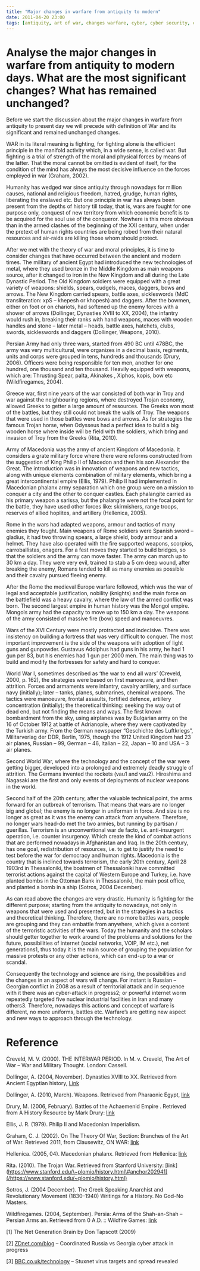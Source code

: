 ```yaml
---
title: "Major changes in warfare from antiquity to modern"
date: 2011-04-20 23:00
tags: [antiquity, art of war, changes warfare, cyber, cyber security, cyber warfare, history, internet, modern, networking, new war, network crime, security, war, war strategy]
---
```




Analyse the major changes in warfare from antiquity to modern days. What are the most significant changes? What has remained unchanged?
=======================================================================================================================================



Before we start the discussion about the major changes in warfare from
antiquity to present day we will precede with definition of War and its
significant and remained unchanged changes.



WAR in its literal meaning is fighting, for fighting alone is the
efficient principle in the manifold activity which, in a wide sense, is
called war. But fighting is a trial of strength of the moral and
physical forces by means of the latter. That the moral cannot be omitted
is evident of itself, for the condition of the mind has always the most
decisive influence on the forces employed in war (Graham, 2002).



Humanity has wedged war since antiquity through nowadays for million
causes, national and religious freedom, hatred, grudge, human rights,
liberating the enslaved etc. But one principle in war has always been
present from the depths of history till today, that is, wars are fought
for one purpose only, conquest of new territory from which economic
benefit is to be acquired for the soul use of the conqueror. Nowhere is
this more obvious than in the armed clashes of the beginning of the XXI
century, when under the pretext of human rights countries are being
robed from their natural resources and air-raids are killing those whom
should protect.



After we met with the theory of war and moral principles, it is time to
consider changes that have occurred between the ancient and modern
times. The military of ancient Egypt had introduced the new technologies
of metal, where they used bronze in the Middle Kingdom as main weapons
source, after it changed to iron in the New Kingdom and all during the
Late Dynastic Period. The Old Kingdom soldiers were equipped with a
great variety of weapons: shields, spears, cudgels, maces, daggers, bows
and arrows. The New Kingdom carried spears, battle axes, sickleswords
(MdC transliteration: xpS – khepesh or khopesh) and daggers. After the
bowmen, either on foot or on chariots, had softened up the enemy forces
with a shower of arrows (Dollinger, Dynasties XVIII to XX, 2004), the
infantry would rush in, breaking their ranks with hand weapons, maces
with wooden handles and stone – later metal – heads, battle axes,
hatchets, clubs, swords, sickleswords and daggers (Dollinger, Weapons,
2010).



Persian Army had only three wars, started from 490 BC until 478BC, the
army was very multicultural, were organizes in a decimal basis,
regiments, units and corps were grouped in tens, hundreds and thousands
(Drury, 2006). Officers were being responsible for ten men, another for
one hundred, one thousand and ten thousand. Heavily equipped with
weapons, which are: Thrusting Spear, palta, Akinakes , Xiphos, kopis,
bow etc (Wildfiregames, 2004).



Greece war, first nine years of the war consisted of both war in Troy
and war against the neighbouring regions, where destroyed Trojan
economy, allowed Greeks to getter a large amount of resources. The
Greeks won most of the battles, but they still could not break the walls
of Troy. The weapons that were used in those battles were bows and
arrows. As for strategies the famous Trojan horse, when Odysseus had a
perfect idea to build a big wooden horse where inside will be field with
the soldiers, which bring and invasion of Troy from the Greeks (Rita,
2010).



Army of Macedonia was the army of ancient Kingdom of Macedonia. It
considers a grate military force where there were reforms constructed
from the suggestion of King Philip II of Macedon and then his son
Alexander the Great. The introduction was in innovation of weapons and
new tactics, along with unique elements combination of military
elements, which bring a great intercontinental empire (Ellis, 1979).
Philip II had implemented in Macedonian phalanx army separation which
one group were on a mission to conquer a city and the other to conquer
castles. Each phalangite carried as his primary weapon a sarissa, but
the phalangite were not the focal point for the battle, they have used
other forces like: skirmishers, range troops, reserves of allied
hoplites, and artillery (Hellenica, 2005).



Rome in the wars had adapted weapons, armour and tactics of many enemies
they fought. Main weapons of Rome soldiers were Spanish sword – gladius,
it had two throwing spears, a large shield, body armour and a helmet.
They have also operated with the fire supported weapons, scorpios,
carroballistas, onagers. For a fest moves they started to build bridges,
so that the soldiers and the army can move faster. The army can march up
to 30 km a day. They were very evil, trained to stab a 5 cm deep wound,
after breaking the enemy, Romans tended to kill as many enemies as
possible and their cavalry pursued fleeing enemy.



After the Rome the medieval Europe warfare followed, which was the war
of legal and acceptable justification, nobility (knights) and the main
force on the battlefield was a heavy cavalry, where the law of the armed
conflict was born. The second largest empire in human history was the
Mongol empire. Mongols army had the capacity to move up to 150 km a day.
The weapons of the army consisted of massive fire (bow) speed and
manoeuvres.



Wars of the XVI Century were mostly protracted and indecisive. There was
insistency on building a fortress that was very difficult to conquer.
The most important improvement is the side of the weapons with adoption
of light guns and gunpowder. Gustavus Adolphus had guns in his army, he
had 1 gun per 83, but his enemies had 1 gun per 2000 men. The main thing
was to build and modify the fortresses for safety and hard to conquer.



World War I, sometimes described as ‘the war to end all wars’ (Creveld,
2000, p. 162), the strategies were based on first manoeuvre, and then
attrition. Forces and armaments were infantry, cavalry artillery, and
surface navy (initially); later – tanks, planes, submarines, chemical
weapons. The tactics were manoeuvre, frontal assaults, fortified
defence, artillery concentration (initially); the theoretical thinking:
seeking the way out of dead end, but not finding the means and ways. The
first known bombardment from the sky, using airplanes was by Bulgarian
army on the 16 of October 1912 at battle of Adrianople, where they were
captivated by the Turkish army. From the German newspaper “Geschichte
des Luftkriegs”, Militarverlag der DDR, Berlin, 1975, though the 1912
United Kingdom had 23 air planes, Russian – 99, German – 46, Italian –
22, Japan – 10 and USA – 3 air planes.



Second World War, where the technology and the concept of the war were
getting bigger, developed into a prolonged and extremely deadly struggle
of attrition. The Germans invented the rockets (vau1 and vau2).
Hiroshima and Nagasaki are the first and only events of deployments of
nuclear weapons in the world.  

Second half of the 20th century, after the valuable technical point, the
arms forward for an outbreak of terrorism. That means that wars are no
longer big and global; the enemy is no longer in uniforman in force. And
size is no longer as great as it was the enemy can attack from anywhere.
Therefore, no longer wars head-do met the two armies, but running by
partisan / guerillas. Terrorism is an unconventional war de facto, i.e.
anti-insurgent operation, i.e. counter insurgency. Which create the kind
of combat actions that are performed nowadays in Afghanistan and Iraq.
In the 20th century, has one goal, redistribution of resources, i.e. to
get to justify the need to test before the war for democracy and human
rights. Macedonia is the country that is inclined towards terrorism, the
early 20th century, April 28 1903rd in Thessaloniki, the boatmen of
Thessaloniki have committed terrorist actions against the capital of
Western Europe and Turkey, i.e. have planted bombs in the Ottoman Bank
in Thessaloniki, the main post office, and planted a bomb in a ship
(Sotros, 2004 December).



As can read above the changes are very drastic. Humanity is fighting for
the different purpose; starting from the antiquity to nowadays, not only
in weapons that were used and presented, but in the strategies in a
tactics and theoretical thinking. Therefore, there are no more battles
wars, people are grouping and they can embattle from anywhere, which
gives a content of the terroristic activities of the wars. Today the
humanity and the scholars should getter together to work around of the
problems and solutions for the future, possibilities of internet (social
networks, VOIP, IM etc.), net generations1, thus today it is the main
source of grouping the population for massive protests or any other
actions, which can end-up to a war or scandal.



Consequently the technology and science are rising, the possibilities
and the changes in an aspect of wars will change. For instant is Russian
– Georgian conflict in 2008 as a result of territorial attack and in
sequence with it there was an cyber-attack in progress2; or powerful
internet worm repeatedly targeted five nuclear industrial facilities in
Iran and many others3. Therefore, nowadays this actions and concept of
warfare is different, no more uniforms, battles etc. Warfare’s are
getting new aspect and new ways to approach through the technology.



Reference
=========



Creveld, M. V. (2000). THE INTERWAR PERIOD. In M. v. Creveld, The Art of
War – War and Military Thought. London: Cassell.



Dollinger, A. (2004, November). Dynasties XVIII to XX. Retrieved from
Ancient Egyptian history, [Link](https://www.reshafim.org.il/ad/egypt/history18-20.htm#merneptah)



Dollinger, A. (2010, March). Weapons. Retrieved from Pharaonic Egypt, [link](https://www.reshafim.org.il/ad/egypt/weapons/index.html#rem4)



Drury, M. (2006, February). Battles of the Achaemenid Empire . Retrieved
from A History Resource by Mark Drury: [link](https://members.ozemail.com.au/~ancientpersia/batt_frm.html)



Ellis, J. R. (1979). Philip II and Macedonian Imperialism.



Graham, C. J. (2002). On The Theory Of War, Section: Branches of the Art
of War. Retrieved 2011, from Clausewitz, ON WAR: [link](https://www.clausewitz.com/readings/OnWar1873/BK2ch01.html)



Hellenica. (2005, 04). Macedonian phalanx. Retrieved from Hellenica: [link](https://www.mlahanas.de/Greeks/LX/MacedonianPhalanx.html)



Rita. (2010). The Trojan War. Retrieved from Stanford University: [link](https://www.stanford.edu/\~plomio/history.html\#anchor202941](/https://www.stanford.edu/~plomio/history.html)



Sotros, J. (2004 December). The Greek Speaking Anarchist and
Revolutionary Movement (1830–1940) Writings for a History. No God-No
Masters.



Wildfiregames. (2004, September). Persia: Arms of the Shah-an-Shah –
Persian Arms an. Retrieved from 0 A.D. :: Wildfire Games: [link](https://wildfiregames.com/0ad/page.php?p=1581)



[1] The Net Generation Brain by Don Tapscott (2009)



[2] [ZDnet.com/blog](https://zdnet.com/blog) – Coordinated Russia vs
Georgia cyber attack in progress  



[3] [BBC.co.uk/technology](https://bbc.co.uk/technology) – Stuxnet virus
targets and spread revealed
